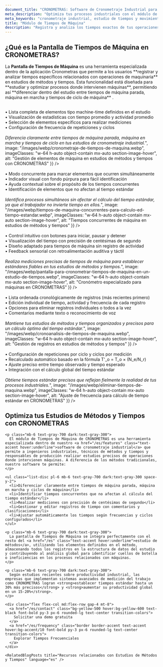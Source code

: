 ```yaml
---
document_title: "CRONOMETRAS: Software de Cronometraje Industrial para Tiempos de Máquina y Cálculo de Tiempos Estándar"
meta_description: "Optimiza tus procesos industriales con el módulo de Tiempos de Máquina de CRONOMETRAS. Diferencia entre tiempos de máquina parada, en marcha y ciclos para estudios de métodos y tiempos precisos."
meta_keywords: "cronometraje industrial, estudio de tiempos y movimientos, métodos y tiempos, medición del trabajo, tiempo estándar, cálculo tiempo estándar, ingeniería de métodos, software cronometraje industrial, tiempos de máquina, tiempos concurrentes, optimización de procesos"
title: "Módulo de Tiempos de Máquina"
description: "Registra y analiza los tiempos exactos de tus operaciones de maquinaria con la Pantalla de Tiempos de Máquina y optimiza tu productividad industrial.."
---
```


<div class="bg-white dark:bg-gray-800 rounded-lg shadow-lg p-8 mb-12">
  <h2 class="text-2xl font-bold mb-4 text-gray-800 dark:text-white">¿Qué es la Pantalla de Tiempos de Máquina en CRONOMETRAS?</h2>

  <p class="mb-6 text-gray-700 dark:text-gray-300">
    La <strong>Pantalla de Tiempos de Máquina</strong> es una herramienta especializada dentro de la aplicación Cronometras que permite a los usuarios **registrar y analizar tiempos específicos relacionados con operaciones de maquinaria** en estudios de métodos y tiempos. Esta funcionalidad está diseñada para **estudiar y optimizar procesos donde intervienen máquinas**, permitiendo así **diferenciar dentro del estudio entre tiempos de máquina parada, máquina en marcha y tiempos de ciclo de máquina** .
  </p>

  
</div>

<Section
  section={{
    title: "Gestión de Elementos de Máquina",
    content: "Controla con precisión los tiempos de operación en tus estudios de métodos y tiempos:<br/><br/>• Lista completa de elementos tipo machine-time definidos en el estudio<br/>• Visualización de estadísticas con tiempo promedio y actividad promedio<br/>• Selección de elementos específicos para realizar mediciones<br/>• Configuración de frecuencia de repeticiones y ciclos<br/><br/><i>Diferencia claramente entre tiempos de máquina parada, máquina en marcha y tiempos de ciclo en tus estudios de cronometraje industrial.</i>",
    image: "/images/webp/cronometraje-de-tiempos-de-maquina.webp",
    imageClasses: "w-64 h-auto object-contain mx-auto section-image-hover",
    alt: "Gestión de elementos de máquina en estudios de métodos y tiempos con CRONOMETRAS"
  }}
/>

<Section
  section={{
    title: "Tiempos Concurrentes de Máquina",
    content: "Identifica operaciones simultáneas en tu estudio de tiempos:<br/><br/>• Modo concurrente para marcar elementos que ocurren simultáneamente<br/>• Indicador visual con fondo púrpura para fácil identificación<br/>• Ayuda contextual sobre el propósito de los tiempos concurrentes<br/>• Identificación de elementos que no afectan al tiempo estándar<br/><br/><i>Identifica procesos simultáneos sin afectar el cálculo del tiempo estándar, ya que el trabajador no invierte tiempo en ellos.</i>",
    image: "/images/webp/tiempos-de-maquina-concurrentes-para-calculo-ed-tiempo-estandar.webp",
    imageClasses: "w-64 h-auto object-contain mx-auto section-image-hover",
    alt: "Tiempos concurrentes de máquina en estudios de métodos y tiempos"
  }}
/>

<Section
  section={{
    title: "Cronómetro Especializado para Máquinas",
    content: "Herramienta precisa para el cronometraje industrial de operaciones de maquinaria:<br/><br/>• Control intuitivo con botones para iniciar, pausar y detener<br/>• Visualización del tiempo con precisión de centésimas de segundo<br/>• Diseño adaptado para tiempos de máquina sin registro de actividad<br/>• Feedback sensorial con retroalimentación auditiva y táctil<br/><br/><i>Realiza mediciones precisas de tiempos de máquina para establecer estándares fiables en tus estudios de métodos y tiempos.</i>",
    image: "/images/webp/pantalla-para-cronometrar-tiempos-de-maquina-en-un-estudio-de-tiempos.webp",
    imageClasses: "w-64 h-auto object-contain mx-auto section-image-hover",
    alt: "Cronómetro especializado para máquinas en CRONOMETRAS"
  }}
/>

<Section
  section={{
    title: "Gestión Avanzada de Registros de Tiempo",
    content: "Administra eficientemente los datos de tu estudio de tiempos:<br/><br/>• Lista ordenada cronológicamente de registros (más recientes primero)<br/>• Edición individual de tiempo, actividad y frecuencia de cada registro<br/>• Opciones para eliminar registros individuales o todos a la vez<br/>• Comentarios mediante texto o reconocimiento de voz<br/><br/><i>Mantiene tus estudios de métodos y tiempos organizados y precisos para un cálculo óptimo del tiempo estándar.</i>",
    image: "/images/webp/cronoanalisis-de-tiempos-de-maquina.webp",
    imageClasses: "w-64 h-auto object-contain mx-auto section-image-hover",
    alt: "Gestión de registros en estudios de métodos y tiempos"
  }}
/>

<Section
  section={{
    title: "Ajuste de Frecuencia y Cálculo de Tiempo Estándar",
    content: "Optimiza la precisión de tus mediciones para el cálculo de tiempos estándar:<br/><br/>• Configuración de repeticiones por ciclo y ciclos por medición<br/>• Recalculado automático basado en la fórmula T'_o = T_o × (N_e/N_r)<br/>• Ajuste preciso entre tiempo observado y tiempo esperado<br/>• Integración con el cálculo global del tiempo estándar<br/><br/><i>Obtiene tiempos estándar precisos que reflejan fielmente la realidad de tus procesos industriales.</i>",
    image: "/images/webp/eliminar-tiempos-de-maquina.webp",
    imageClasses: "w-64 h-auto object-contain mx-auto section-image-hover",
    alt: "Ajuste de frecuencia para cálculo de tiempo estándar en CRONOMETRAS"
  }}
/>

<div class="container mx-auto my-12 px-4">
  <div class="bg-white dark:bg-gray-800 rounded-lg shadow-lg p-8">
    <h2 class="text-2xl font-bold mb-6 text-gray-800 dark:text-white">Optimiza tus Estudios de Métodos y Tiempos con CRONOMETRAS</h2>

    <p class="mb-6 text-gray-700 dark:text-gray-300">
      El módulo de Tiempos de Máquina de CRONOMETRAS es una herramienta especializada dentro de nuestro <a href="/es/features" class="text-accent hover:underline">software de cronometraje industrial</a> que permite a ingenieros industriales, técnicos de métodos y tiempos y responsables de producción realizar estudios precisos de operaciones donde intervienen máquinas. A diferencia de los métodos tradicionales, nuestro software te permite:
    </p>

    <ul class="list-disc pl-6 mb-6 text-gray-700 dark:text-gray-300 space-y-2">
      <li>Diferenciar claramente entre tiempos de máquina parada, máquina en marcha y ciclos de máquina</li>
      <li>Identificar tiempos concurrentes que no afectan al cálculo del tiempo estándar</li>
      <li>Realizar mediciones con precisión de centésimas de segundo</li>
      <li>Gestionar y editar registros de tiempo con comentarios y clasificaciones</li>
      <li>Ajustar automáticamente los tiempos según frecuencias y ciclos configurados</li>
    </ul>

    <p class="mb-6 text-gray-700 dark:text-gray-300">
      La pantalla de Tiempos de Máquina se integra perfectamente con el resto del <a href="/es" class="text-accent hover:underline">estudio de métodos</a>, utilizando los elementos definidos en el método, almacenando todos los registros en la estructura de datos del estudio y contribuyendo al análisis global para identificar cuellos de botella o ineficiencias en los procesos relacionados con máquinas.
    </p>

    <p class="mb-6 text-gray-700 dark:text-gray-300">
      Según estudios recientes sobre productividad industrial, las empresas que implementan sistemas avanzados de medición del trabajo como CRONOMETRAS logran <strong>establecer tiempos estándar hasta un 30% más precisos</strong> y <strong>aumentar su productividad global en un 15-20%</strong>.
    </p>

    <div class="flex flex-col md:flex-row gap-4 mt-8">
      <a href="/es/contact" class="bg-yellow-500 hover:bg-yellow-600 text-black font-bold py-3 px-6 rounded-lg text-center transition-colors">
        Solicitar una demo gratuita
      </a>
      <a href="/es/frequency" class="border border-accent text-accent hover:bg-accent/10 font-bold py-3 px-6 rounded-lg text-center transition-colors">
        Explorar Tiempos Frecuenciales
      </a>
    </div>

    <RelatedBlogPosts title="Recursos relacionados con Estudios de Métodos y Tiempos" language="es" />
  </div>
</div>

